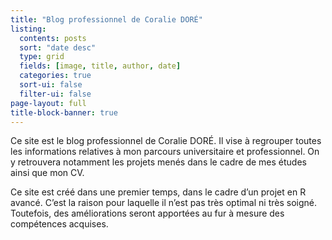 ```yaml
---
title: "Blog professionnel de Coralie DORÉ"
listing:
  contents: posts
  sort: "date desc"
  type: grid
  fields: [image, title, author, date]
  categories: true
  sort-ui: false
  filter-ui: false
page-layout: full
title-block-banner: true
---
```


Ce site est le blog professionnel de Coralie DORÉ. Il vise à regrouper toutes les informations relatives à mon parcours universitaire et professionnel. On y retrouvera notamment les projets menés dans le cadre de mes études ainsi que mon CV.


Ce site est créé dans une premier temps, dans le cadre d'un projet en R avancé. C'est la raison pour laquelle il n'est pas très optimal ni très soigné. 
Toutefois, des améliorations seront apportées au fur à mesure des compétences acquises. 
